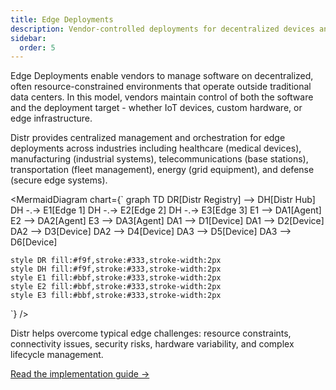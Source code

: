 ```yaml
---
title: Edge Deployments
description: Vendor-controlled deployments for decentralized devices and edge environments
sidebar:
  order: 5
---
```



Edge Deployments enable vendors to manage software on decentralized, often resource-constrained environments that operate outside traditional data centers. In this model, vendors maintain control of both the software and the deployment target - whether IoT devices, custom hardware, or edge infrastructure.

Distr provides centralized management and orchestration for edge deployments across industries including healthcare (medical devices), manufacturing (industrial systems), telecommunications (base stations), transportation (fleet management), energy (grid equipment), and defense (secure edge systems).

<MermaidDiagram
  chart={`
graph TD
    DR[Distr Registry] --> DH[Distr Hub]
    DH -.-> E1[Edge 1]
    DH -.-> E2[Edge 2]
    DH -.-> E3[Edge 3]
    E1 --> DA1[Agent]
    E2 --> DA2[Agent]
    E3 --> DA3[Agent]
    DA1 --> D1[Device]
    DA1 --> D2[Device]
    DA2 --> D3[Device]
    DA2 --> D4[Device]
    DA3 --> D5[Device]
    DA3 --> D6[Device]
    
    style DR fill:#f9f,stroke:#333,stroke-width:2px
    style DH fill:#f9f,stroke:#333,stroke-width:2px
    style E1 fill:#bbf,stroke:#333,stroke-width:2px
    style E2 fill:#bbf,stroke:#333,stroke-width:2px
    style E3 fill:#bbf,stroke:#333,stroke-width:2px
`}
/>

<Aside type="tip">
  Distr helps overcome typical edge challenges: resource constraints,
  connectivity issues, security risks, hardware variability, and complex
  lifecycle management.
</Aside>

[Read the implementation guide →](/docs/guides/implementation/edge-deployment-guide)
